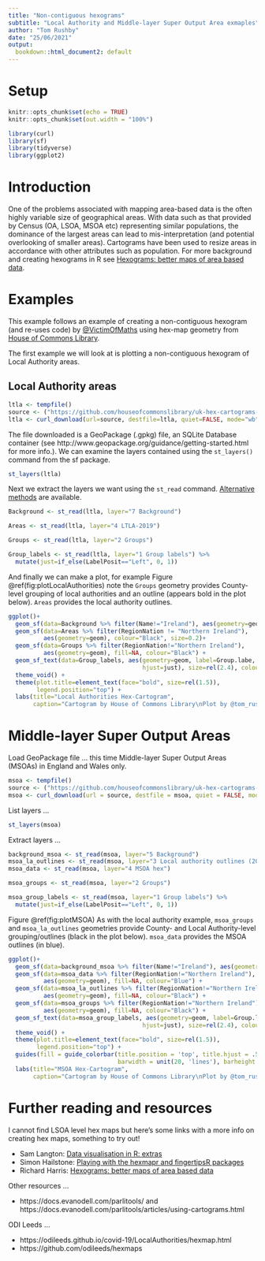 ```yaml
---
title: "Non-contiguous hexograms"
subtitle: "Local Authority and Middle-layer Super Output Area exmaples"
author: "Tom Rushby"
date: "25/06/2021"
output:
  bookdown::html_document2: default
---
```


# Setup

```r
knitr::opts_chunk$set(echo = TRUE)
knitr::opts_chunk$set(out.width = "100%")
```

```r
library(curl)
library(sf)
library(tidyverse)
library(ggplot2)
```


# Introduction

One of the problems associated with mapping area-based data is the often highly variable size of geographical areas. With data such as that provided by Census (OA, LSOA, MSOA etc) representing similar populations, the dominance of the largest areas can lead to mis-interpretation (and potential overlooking of smaller areas). Cartograms have been used to resize areas in accordance with other attributes such as population. For more background and creating hexograms in R see [Hexograms: better maps of area based data](https://rstudio-pubs-static.s3.amazonaws.com/342278_51068843182b41ad9e00dfcc35e65247.html). 

# Examples

This example follows an example of creating a non-contiguous hexogram (and re-uses code) by [@VictimOfMaths](https://github.com/VictimOfMaths/Maps/blob/master/WFHCartogram.R) using hex-map geometry from [House of Commons Library](https://github.com/houseofcommonslibrary/uk-hex-cartograms-noncontiguous/).

The first example we will look at is plotting a non-contiguous hexogram of Local Authority areas.

## Local Authority areas

```r
ltla <- tempfile()
source <- ("https://github.com/houseofcommonslibrary/uk-hex-cartograms-noncontiguous/raw/main/geopackages/LocalAuthorities-lowertier.gpkg")
ltla <- curl_download(url=source, destfile=ltla, quiet=FALSE, mode="wb")
```

The file downloaded is a GeoPackage (.gpkg) file, an SQLite Database container  (see http://www.geopackage.org/guidance/getting-started.html for more info.). We can examine the layers contained using the `st_layers()` command from the sf package.

```r
st_layers(ltla)
```

Next we extract the layers we want using the `st_read` command. [Alternative methods](https://olalladiaz.net/blog/2018/11/02/working-with-gpkg-r/) are available.

```r
Background <- st_read(ltla, layer="7 Background")

Areas <- st_read(ltla, layer="4 LTLA-2019")

Groups <- st_read(ltla, layer="2 Groups")

Group_labels <- st_read(ltla, layer="1 Group labels") %>% 
  mutate(just=if_else(LabelPosit=="Left", 0, 1))
```

And finally we can make a plot, for example Figure \@ref(fig:plotLocalAuthorities) note the `Groups` geometry provides County-level grouping of local authorities and an outline (appears bold in the plot below). `Areas` provides the local authority outlines.

```r
ggplot()+
  geom_sf(data=Background %>% filter(Name!="Ireland"), aes(geometry=geom)) +
  geom_sf(data=Areas %>% filter(RegionNation != "Northern Ireland"), 
          aes(geometry=geom), colour="Black", size=0.2)+
  geom_sf(data=Groups %>% filter(RegionNation!="Northern Ireland"), 
          aes(geometry=geom), fill=NA, colour="Black") +
  geom_sf_text(data=Group_labels, aes(geometry=geom, label=Group.labe,
                                      hjust=just), size=rel(2.4), colour="Black") +
  theme_void() +
  theme(plot.title=element_text(face="bold", size=rel(1.5)),
        legend.position="top") +
  labs(title="Local Authorities Hex-Cartogram",
       caption="Cartogram by House of Commons Library\nPlot by @tom_rushby")
```

# Middle-layer Super Output Areas

Load GeoPackage file ... this time Middle-layer Super Output Areas (MSOAs) in England and Wales only.

```r
msoa <- tempfile()
source <- ("https://github.com/houseofcommonslibrary/uk-hex-cartograms-noncontiguous/raw/main/geopackages/MSOA.gpkg")
msoa <- curl_download(url = source, destfile = msoa, quiet = FALSE, mode = "wb")
```

List layers ...

```r
st_layers(msoa)
```

Extract layers ...

```r
background_msoa <- st_read(msoa, layer="5 Background")
msoa_la_outlines <- st_read(msoa, layer="3 Local authority outlines (2019)")
msoa_data <- st_read(msoa, layer="4 MSOA hex")

msoa_groups <- st_read(msoa, layer="2 Groups")

msoa_group_labels <- st_read(msoa, layer="1 Group labels") %>% 
  mutate(just=if_else(LabelPosit=="Left", 0, 1))
```

Figure \@ref(fig:plotMSOA) As with the local authority example, `msoa_groups` and `msoa_la_outlines` geometries provide County- and Local Authority-level grouping/outlines (black in the plot below). `msoa_data` provides the MSOA outlines (in blue).

```r
ggplot()+
  geom_sf(data=background_msoa %>% filter(Name!="Ireland"), aes(geometry=geom))+
  geom_sf(data=msoa_data %>% filter(RegionNation!="Northern Ireland"), 
          aes(geometry=geom), fill=NA, colour="Blue") +
  geom_sf(data=msoa_la_outlines %>% filter(RegionNation!="Northern Ireland"), 
          aes(geometry=geom), fill=NA, colour="Black") +
  geom_sf(data=msoa_groups %>% filter(RegionNation!="Northern Ireland"), 
          aes(geometry=geom), fill=NA, colour="Black") +
  geom_sf_text(data=msoa_group_labels, aes(geometry=geom, label=Group.labe,
                                      hjust=just), size=rel(2.4), colour="Black") +
  theme_void() +
  theme(plot.title=element_text(face="bold", size=rel(1.5)),
        legend.position="top") +
  guides(fill = guide_colorbar(title.position = 'top', title.hjust = .5,
                               barwidth = unit(20, 'lines'), barheight = unit(.5, 'lines'))) +
  labs(title="MSOA Hex-Cartogram",
       caption="Cartogram by House of Commons Library\nPlot by @tom_rushby")
```

# Further reading and resources

I cannot find LSOA level hex maps but here's some links with a more info on creating hex maps, something to try out!

* Sam Langton: [Data visualisation in R: extras](https://rpubs.com/langton_/worksheet-extras-03)
* Simon Hailstone: [Playing with the hexmapr and fingertipsR packages](https://rpubs.com/Hailstone/326118)
* Richard Harris: [Hexograms: better maps of area based data](https://rstudio-pubs-static.s3.amazonaws.com/342278_51068843182b41ad9e00dfcc35e65247.html)

Other resources ...

* https://docs.evanodell.com/parlitools/ and https://docs.evanodell.com/parlitools/articles/using-cartograms.html

ODI Leeds ...

* https://odileeds.github.io/covid-19/LocalAuthorities/hexmap.html
* https://github.com/odileeds/hexmaps
